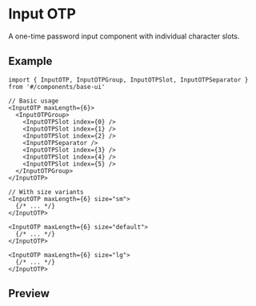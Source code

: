 
<Meta of={Stories} />

# Input OTP

A one-time password input component with individual character slots.

## Example

```tsx
import { InputOTP, InputOTPGroup, InputOTPSlot, InputOTPSeparator } from '#/components/base-ui'

// Basic usage
<InputOTP maxLength={6}>
  <InputOTPGroup>
    <InputOTPSlot index={0} />
    <InputOTPSlot index={1} />
    <InputOTPSlot index={2} />
    <InputOTPSeparator />
    <InputOTPSlot index={3} />
    <InputOTPSlot index={4} />
    <InputOTPSlot index={5} />
  </InputOTPGroup>
</InputOTP>

// With size variants
<InputOTP maxLength={6} size="sm">
  {/* ... */}
</InputOTP>

<InputOTP maxLength={6} size="default">
  {/* ... */}
</InputOTP>

<InputOTP maxLength={6} size="lg">
  {/* ... */}
</InputOTP>
```

## Preview

<Primary />
